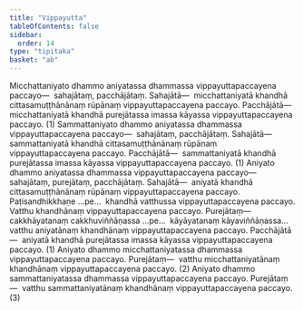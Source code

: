 ```yaml
---
title: "Vippayutta"
tableOfContents: false
sidebar:
  order: 14
type: "tipitaka"
basket: "ab"
---
```



<DynamicBreadcrumb />

<Division number="55">

<Paragraph number="2393">
Micchattaniyato dhammo aniyatassa dhammassa vippayuttapaccayena paccayo—  sahajātaṃ, pacchājātaṃ. <Emphasis>Sahajātā</Emphasis>—  micchattaniyatā khandhā cittasamuṭṭhānānaṃ rūpānaṃ vippayuttapaccayena paccayo. <Emphasis>Pacchājātā</Emphasis>—  micchattaniyatā khandhā purejātassa imassa kāyassa vippayuttapaccayena paccayo. (1)
</Paragraph>

<Paragraph number="2394">
Sammattaniyato dhammo aniyatassa dhammassa vippayuttapaccayena paccayo—  sahajātaṃ, pacchājātaṃ. <Emphasis>Sahajātā</Emphasis>—  sammattaniyatā khandhā cittasamuṭṭhānānaṃ rūpānaṃ vippayuttapaccayena paccayo. <Emphasis>Pacchājātā</Emphasis>—  sammattaniyatā khandhā purejātassa imassa kāyassa vippayuttapaccayena paccayo. (1)
</Paragraph>

<Paragraph number="2395">
Aniyato dhammo aniyatassa dhammassa vippayuttapaccayena paccayo—  sahajātaṃ, purejātaṃ, pacchājātaṃ. <Emphasis>Sahajātā</Emphasis>—  aniyatā khandhā cittasamuṭṭhānānaṃ rūpānaṃ vippayuttapaccayena paccayo. Paṭisandhikkhaṇe …pe…  khandhā vatthussa vippayuttapaccayena paccayo. Vatthu khandhānaṃ vippayuttapaccayena paccayo. <Emphasis>Purejātaṃ</Emphasis>—  cakkhāyatanaṃ cakkhuviññāṇassa …pe…  kāyāyatanaṃ kāyaviññāṇassa…  vatthu aniyatānaṃ khandhānaṃ vippayuttapaccayena paccayo. <Emphasis>Pacchājātā</Emphasis>—  aniyatā khandhā purejātassa imassa kāyassa vippayuttapaccayena paccayo. (1)
</Paragraph>

<Paragraph number="2396">
Aniyato dhammo micchattaniyatassa dhammassa vippayuttapaccayena paccayo. <Emphasis>Purejātaṃ</Emphasis>—  vatthu micchattaniyatānaṃ khandhānaṃ vippayuttapaccayena paccayo. (2)
</Paragraph>

<Paragraph number="2397">
Aniyato dhammo sammattaniyatassa dhammassa vippayuttapaccayena paccayo. <Emphasis>Purejātaṃ</Emphasis>—  vatthu sammattaniyatānaṃ khandhānaṃ vippayuttapaccayena paccayo. (3)
</Paragraph>
</Division>